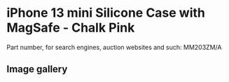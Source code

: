 
# iPhone 13 mini Silicone Case with MagSafe - Chalk Pink

Part number, for search engines, auction websites and such: MM203ZM/A

## Image gallery

<div style={{ width: "768px" }}>
  <GalleryComponent
    images={[
      {
        original: "/everysource/MM203.webp",
        thumbnail: "/everypreview/MM203.webp",
      },
      {
        original: "/everysource/MM203_AV1.webp",
        thumbnail: "/everypreview/MM203_AV1.webp",
      },
      {
        original: "/everysource/MM203_AV2.webp",
        thumbnail: "/everypreview/MM203_AV2.webp",
      },
      {
        original: "/everysource/MM203_AV3.webp",
        thumbnail: "/everypreview/MM203_AV3.webp",
      },
      {
        original: "/everysource/MM203_AV4.webp",
        thumbnail: "/everypreview/MM203_AV4.webp",
      },
      {
        original: "/everysource/MM203_AV5.webp",
        thumbnail: "/everypreview/MM203_AV5.webp",
      }
    ]}
  />
</div>